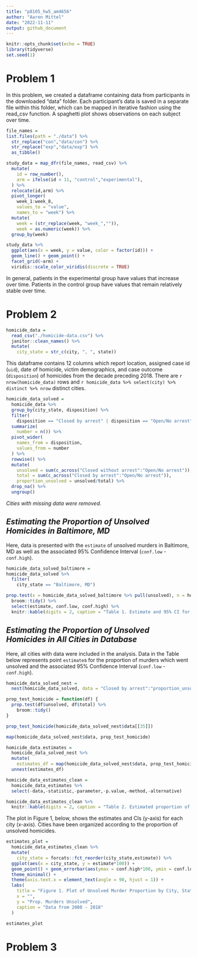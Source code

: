 ```yaml
---
title: "p8105_hw5_am4656"
author: "Aaron Mittel"
date: "2022-11-11"
output: github_document
---
```


```r
knitr::opts_chunk$set(echo = TRUE)
library(tidyverse)
set.seed(1)
```

# Problem 1
In this problem, we created a dataframe containing data from participants in the downloaded "data" folder. Each participant's data is saved in a separate file within this folder, which can be mapped in iterative fashion using the read_csv function. A spaghetti plot shows observations on each subject over time.

```r
file_names =
list.files(path = "./data") %>% 
  str_replace("con","data/con") %>% 
  str_replace("exp","data/exp") %>% 
  as_tibble()

study_data = map_dfr(file_names, read_csv) %>% 
  mutate(
    id = row_number(),
    arm = ifelse(id < 11, "control","experimental"),
  ) %>% 
  relocate(id,arm) %>% 
  pivot_longer(
    week_1:week_8,
    values_to = "value",
    names_to = "week") %>% 
  mutate(
    week = (str_replace(week, "week_","")),
    week = as.numeric(week)) %>% 
  group_by(week)

study_data %>% 
  ggplot(aes(x = week, y = value, color = factor(id))) +
  geom_line() + geom_point() +
  facet_grid(~arm) +
  viridis::scale_color_viridis(discrete = TRUE)
```

In general, patients in the experimental group have values that increase over time. Patients in the control group have values that remain relatively stable over time.


# Problem 2
```r
homicide_data = 
  read_csv("./homicide-data.csv") %>% 
  janitor::clean_names() %>% 
  mutate(
    city_state = str_c(city, ", ", state))
```

This dataframe contains 12 columns which report location, assigned case id (`uid`), date of homicide,  victim demographics, and case outcome (`disposition`) of homicides from the decade preceding 2018. There are `r nrow(homicide_data)` rows and `r homicide_data %>% select(city) %>% distinct %>% nrow` distinct cities.

```r
homicide_data_solved =
  homicide_data %>%
  group_by(city_state, disposition) %>% 
  filter(
    disposition == "Closed by arrest" | disposition == "Open/No arrest" | disposition == "Closed without arrest") %>% 
  summarize(
    number = n()) %>% 
  pivot_wider(
    names_from = disposition,
    values_from = number
  ) %>% 
  rowwise() %>% 
  mutate(
    unsolved = sum(c_across("Closed without arrest":"Open/No arrest")),
    total = sum(c_across("Closed by arrest":"Open/No arrest")),
    proportion_unsolved = unsolved/total) %>% 
  drop_na() %>% 
  ungroup()
```

_Cities with missing data were removed._

## _Estimating the Proportion of Unsolved Homicides in Baltimore, MD_
Here, data is presented with the `estimate` of unsolved murders in Baltimore, MD as well as the associated 95% Confidence Interval (`conf.low` - `conf.high`).

```r
homicide_data_solved_baltimore =
homicide_data_solved %>% 
  filter(
    city_state == "Baltimore, MD")

prop.test(x = homicide_data_solved_baltimore %>% pull(unsolved), n = homicide_data_solved_baltimore %>% pull(total), alternative = c("two.sided"), conf.level = 0.95) %>% 
  broom::tidy() %>% 
  select(estimate, conf.low, conf.high) %>% 
  knitr::kable(digits = 2, caption = "Table 1. Estimate and 95% CI for proportion of murders that are unsolved in Baltimore, MD")
```

## _Estimating the Proportion of Unsolved Homicides in All Cities in Database_
Here, all cities with data were included in the analysis. Data in the Table below represents point `estimate`s for the proportion of murders which went unsolved and the associated 95% Confidence Interval (`conf.low` - `conf.high`).
```r
homicide_data_solved_nest =
  nest(homicide_data_solved, data = "Closed by arrest":"proportion_unsolved")
```

```r
prop_test_homicide = function(df) {
  prop.test(df$unsolved, df$total) %>% 
    broom::tidy()
}

prop_test_homicide(homicide_data_solved_nest$data[[35]])
```

```r
map(homicide_data_solved_nest$data, prop_test_homicide)

homicide_data_estimates =
  homicide_data_solved_nest %>% 
  mutate(
    estimates_df = map(homicide_data_solved_nest$data, prop_test_homicide)) %>% 
  unnest(estimates_df)

homicide_data_estimates_clean =
  homicide_data_estimates %>% 
  select(-data,-statistic,-parameter,-p.value,-method,-alternative)
```

```r
homicide_data_estimates_clean %>% 
  knitr::kable(digits = 2, caption = "Table 2. Estimated proportion of unsolved murders (and 95% CI) in each city with data in the data set")
```


The plot in Figure 1, below, shows the estimates and CIs (y-axis) for each city (x-axis). Cities have been organized according to the proportion of unsolved homicides.
```r
estimates_plot = 
  homicide_data_estimates_clean %>% 
  mutate(
    city_state = forcats::fct_reorder(city_state,estimate)) %>% 
  ggplot(aes(x = city_state, y = estimate*100)) +
  geom_point() + geom_errorbar(aes(ymax = conf.high*100, ymin = conf.low*100)) +
  theme_minimal() + 
  theme(axis.text.x = element_text(angle = 90, hjust = 1)) +
  labs(
    title = "Figure 1. Plot of Unsolved Murder Proportion by City, State",
    x = "",
    y = "Prop. Murders Unsolved",
    caption = "Data from 2008 - 2018"
  )

estimates_plot
```


# Problem 3